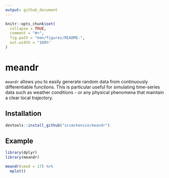 ```yaml
---
output: github_document
---
```


<!-- README.md is generated from README.Rmd. Please edit that file -->

```r
knitr::opts_chunk$set(
  collapse = TRUE,
  comment = "#>",
  fig.path = "man/figures/README-",
  out.width = "100%"
)
```

# meandr

<!-- badges: start -->
<!-- badges: end -->

`meandr` allows you to easily generate random data from continuously differentiable functions. This is particular useful for simulating time-series data such as weather conditions - or any physical phenomena that maintain a clear local trajectory.

## Installation

``` r
devtools::install_github("sccmckenzie/meandr")
```

## Example

```r
library(dplyr)
library(meandr)

meandr(seed = 17) %>% 
  mplot()
```

